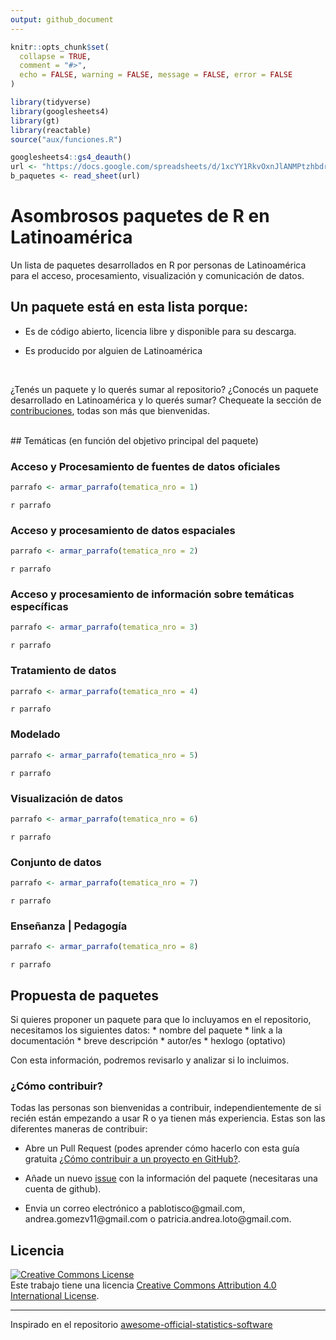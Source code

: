 ```yaml
---
output: github_document
---
```


<!-- README.md is generated from README.Rmd. Please edit that file -->

```r
knitr::opts_chunk$set(
  collapse = TRUE,
  comment = "#>",
  echo = FALSE, warning = FALSE, message = FALSE, error = FALSE
)
```

```r
library(tidyverse)
library(googlesheets4)
library(gt)
library(reactable)
source("aux/funciones.R")
```

```r
googlesheets4::gs4_deauth()
url <- "https://docs.google.com/spreadsheets/d/1xcYY1RkvOxnJlANMPtzhbdrpUgtSdF7IoEtNzE6zRKk/edit?usp=sharing"
b_paquetes <- read_sheet(url)
```

# Asombrosos paquetes de R en Latinoamérica

Un lista de paquetes desarrollados en R por personas de Latinoamérica para el acceso, procesamiento, visualización y comunicación de datos.

## Un paquete está en esta lista porque:

- Es de código abierto, licencia libre y disponible para su descarga.

- Es producido por alguien de Latinoamérica

<br>

¿Tenés un paquete y lo querés sumar al repositorio? ¿Conocés un paquete desarrollado en Latinoamérica y lo querés sumar? Chequeate la sección de [contribuciones](#propuesta-de-paquetes), todas son más que bienvenidas. 

<br>
## Temáticas (en función del objetivo principal del paquete)




### Acceso y Procesamiento de fuentes de datos oficiales

```r
parrafo <- armar_parrafo(tematica_nro = 1)
```
`r parrafo`


### Acceso y procesamiento de datos espaciales

```r
parrafo <- armar_parrafo(tematica_nro = 2)
```

`r parrafo`



### Acceso y procesamiento de información sobre temáticas específicas

```r
parrafo <- armar_parrafo(tematica_nro = 3)
```

`r parrafo`



### Tratamiento de datos

```r
parrafo <- armar_parrafo(tematica_nro = 4)
```

`r parrafo`



### Modelado

```r
parrafo <- armar_parrafo(tematica_nro = 5)
```

`r parrafo`



### Visualización de datos

```r
parrafo <- armar_parrafo(tematica_nro = 6)
```

`r parrafo`



### Conjunto de datos

```r
parrafo <- armar_parrafo(tematica_nro = 7)
```

`r parrafo`



### Enseñanza | Pedagogía

```r
parrafo <- armar_parrafo(tematica_nro = 8)
```

`r parrafo`



## Propuesta de paquetes

Si quieres proponer un paquete para que lo incluyamos en el repositorio, necesitamos los siguientes datos:
* nombre del paquete
* link a la documentación
* breve descripción
* autor/es
* hexlogo (optativo)

Con esta información, podremos revisarlo y analizar si lo incluimos.

### ¿Cómo contribuir? 

Todas las personas son bienvenidas a contribuir, independientemente de si recién están empezando a usar R o ya tienen más experiencia. Estas son las diferentes maneras de contribuir:

* Abre un Pull Request (podes aprender cómo hacerlo con esta guía gratuita [¿Cómo contribuir a un proyecto en GitHub?](https://docs.github.com/es/pull-requests/collaborating-with-pull-requests/proposing-changes-to-your-work-with-pull-requests/creating-a-pull-request).

* Añade un nuevo [issue](https://github.com/pablotis/asombrosos-paquetes-r-latinoamerica/issues) con la información del paquete (necesitaras una cuenta de github).

* Envia un correo electrónico a pablotisco@gmail.com, andrea.gomezv11@gmail.com o patricia.andrea.loto@gmail.com.

## Licencia

[![Creative Commons License](https://i.creativecommons.org/l/by/4.0/88x31.png)](http://creativecommons.org/licenses/by/4.0/)  
Este trabajo tiene una licencia [Creative Commons Attribution 4.0 International License](http://creativecommons.org/licenses/by/4.0/).

---

Inspirado en el repositorio [awesome-official-statistics-software](https://github.com/SNStatComp/awesome-official-statistics-software)
